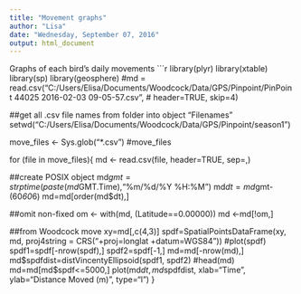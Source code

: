 ```yaml
---
title: "Movement graphs"
author: "Lisa"
date: "Wednesday, September 07, 2016"
output: html_document
---
```



Graphs of each bird's daily movements
```r
library(plyr)
library(xtable)
library(sp)
library(geosphere)
#md = read.csv("C:/Users/Elisa/Documents/Woodcock/Data/GPS/Pinpoint/PinPoint 44025 2016-02-03 09-05-57.csv",
#              header=TRUE, skip=4)

##get all .csv file names from folder into object "Filenames"
setwd("C:/Users/Elisa/Documents/Woodcock/Data/GPS/Pinpoint/season1")

move_files <- Sys.glob("*.csv")
#move_files


for (file in move_files){
  md <- read.csv(file, header=TRUE, sep=,)
  
  ##create POSIX object
  md$gmt=strptime(paste(md$GMT.Time),"%m/%d/%Y %H:%M")
  md$dt=md$gmt-(60*60*6)
  md=md[order(md$dt),]
  
  ##omit non-fixed
  om <- with(md, (Latitude==0.00000))
  md <-md[!om,]
  
  ##from Woodcock move
  xy=md[,c(4,3)]
  spdf=SpatialPointsDataFrame(xy, md, proj4string = CRS("+proj=longlat +datum=WGS84"))
  #plot(spdf)
  spdf1=spdf[-nrow(spdf),]
  spdf2=spdf[-1,]
  md=md[-nrow(md),]
  md$spdfdist=distVincentyEllipsoid(spdf1, spdf2)
  #head(md)
  md=md[md$spdf<=5000,]
  plot(md$dt, md$spdfdist, xlab="Time", ylab="Distance Moved (m)", type="l")
}